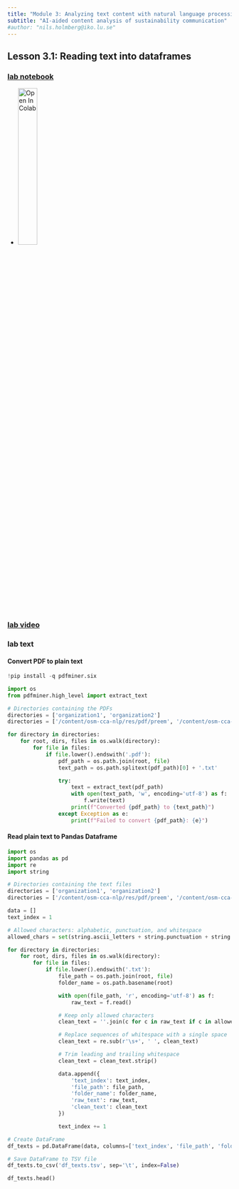 ```yaml
---
title: "Module 3: Analyzing text content with natural language processing"
subtitle: "AI-aided content analysis of sustainability communication"
#author: "nils.holmberg@iko.lu.se"
---
```


## Lesson 3.1: Reading text into dataframes

### [lab notebook](3-1-2-computer-lab-notebook.ipynb){target="_blank"}

- [![Open In Colab](https://colab.research.google.com/assets/colab-badge.svg){width=30%}](https://colab.research.google.com/github/cca-cce/osm-cca/blob/main/jnb/3-1-2-computer-lab-notebook.ipynb){target="_blank"}

### [lab video](video-url.mp4){target="_blank"}

### lab text

#### Convert PDF to plain text

```python
!pip install -q pdfminer.six
```

```python
import os
from pdfminer.high_level import extract_text

# Directories containing the PDFs
directories = ['organization1', 'organization2']
directories = ['/content/osm-cca-nlp/res/pdf/preem', '/content/osm-cca-nlp/res/pdf/vattenfall']

for directory in directories:
    for root, dirs, files in os.walk(directory):
        for file in files:
            if file.lower().endswith('.pdf'):
                pdf_path = os.path.join(root, file)
                text_path = os.path.splitext(pdf_path)[0] + '.txt'

                try:
                    text = extract_text(pdf_path)
                    with open(text_path, 'w', encoding='utf-8') as f:
                        f.write(text)
                    print(f"Converted {pdf_path} to {text_path}")
                except Exception as e:
                    print(f"Failed to convert {pdf_path}: {e}")
```

#### Read plain text to Pandas Dataframe

```python
import os
import pandas as pd
import re
import string

# Directories containing the text files
directories = ['organization1', 'organization2']
directories = ['/content/osm-cca-nlp/res/pdf/preem', '/content/osm-cca-nlp/res/pdf/vattenfall']

data = []
text_index = 1

# Allowed characters: alphabetic, punctuation, and whitespace
allowed_chars = set(string.ascii_letters + string.punctuation + string.whitespace)

for directory in directories:
    for root, dirs, files in os.walk(directory):
        for file in files:
            if file.lower().endswith('.txt'):
                file_path = os.path.join(root, file)
                folder_name = os.path.basename(root)

                with open(file_path, 'r', encoding='utf-8') as f:
                    raw_text = f.read()

                # Keep only allowed characters
                clean_text = ''.join(c for c in raw_text if c in allowed_chars)

                # Replace sequences of whitespace with a single space
                clean_text = re.sub(r'\s+', ' ', clean_text)

                # Trim leading and trailing whitespace
                clean_text = clean_text.strip()

                data.append({
                    'text_index': text_index,
                    'file_path': file_path,
                    'folder_name': folder_name,
                    'raw_text': raw_text,
                    'clean_text': clean_text
                })

                text_index += 1

# Create DataFrame
df_texts = pd.DataFrame(data, columns=['text_index', 'file_path', 'folder_name', 'raw_text', 'clean_text'])

# Save DataFrame to TSV file
df_texts.to_csv('df_texts.tsv', sep='\t', index=False)
```

```python
df_texts.head()
```








